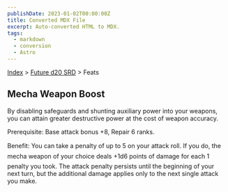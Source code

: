 ```yaml
---
publishDate: 2023-01-02T00:00:00Z
title: Converted MDX File
excerpt: Auto-converted HTML to MDX.
tags:
  - markdown
  - conversion
  - Astro
---
```


[Index](-index) > [Future d20 SRD](future-d20-srd-index) > Feats

## Mecha Weapon Boost

By disabling safeguards and shunting auxiliary power into your weapons, you can attain greater destructive power at the cost of weapon accuracy.

Prerequisite: Base attack bonus +8, Repair 6 ranks.

Benefit: You can take a penalty of up to 5 on your attack roll. If you do, the mecha weapon of your choice deals +1d6 points of damage for each 1 penalty you took. The attack penalty persists until the beginning of your next turn, but the additional damage applies only to the next single attack you make.
